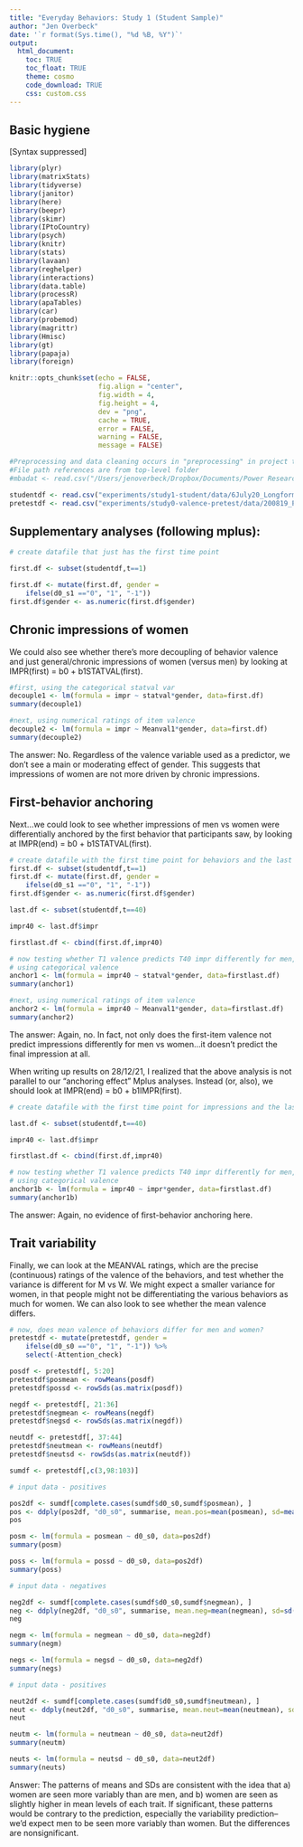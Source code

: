 ```yaml
---
title: "Everyday Behaviors: Study 1 (Student Sample)"
author: "Jen Overbeck"
date: '`r format(Sys.time(), "%d %B, %Y")`'
output: 
  html_document:
    toc: TRUE
    toc_float: TRUE
    theme: cosmo
    code_download: TRUE
    css: custom.css
---
```



## Basic hygiene

[Syntax suppressed]

```r
library(plyr)
library(matrixStats)
library(tidyverse)
library(janitor) 
library(here)
library(beepr)
library(skimr)
library(IPtoCountry)
library(psych)
library(knitr)
library(stats)
library(lavaan)
library(reghelper)
library(interactions)
library(data.table)
library(processR)
library(apaTables)
library(car)
library(probemod)
library(magrittr)
library(Hmisc)
library(gt)
library(papaja)
library(foreign)
```

```r
knitr::opts_chunk$set(echo = FALSE, 
                      fig.align = "center",
                      fig.width = 4, 
                      fig.height = 4, 
                      dev = "png",
                      cache = TRUE,
                      error = FALSE,
                      warning = FALSE, 
                      message = FALSE)

#Preprocessing and data cleaning occurs in "preprocessing" in project template.
#File path references are from top-level folder
#mbadat <- read.csv("/Users/jenoverbeck/Dropbox/Documents/Power Research/SEGway/Online experimental study 2020/SEGway_Casey/experiments/MBA/data/Class_survey_R1_R2_combined.sav", use.value.label=TRUE, to.data.frame=TRUE)

studentdf <- read.csv("experiments/study1-student/data/6July20_Longformat.csv")
pretestdf <- read.csv("experiments/study0-valence-pretest/data/200819_PT.csv")
```

## Supplementary analyses (following mplus):


```r
# create datafile that just has the first time point

first.df <- subset(studentdf,t==1)

first.df <- mutate(first.df, gender = 
    ifelse(d0_s1 =="0", "1", "-1"))
first.df$gender <- as.numeric(first.df$gender)
```

## Chronic impressions of women

We could also see whether there’s more decoupling of behavior valence and just general/chronic impressions of women (versus men) by looking at IMPR(first) = b0 + b1STATVAL(first).

```r
#first, using the categorical statval var
decouple1 <- lm(formula = impr ~ statval*gender, data=first.df)
summary(decouple1)

#next, using numerical ratings of item valence
decouple2 <- lm(formula = impr ~ Meanval1*gender, data=first.df)
summary(decouple2)
```
The answer: No. Regardless of the valence variable used as a predictor, we don't see a main or moderating effect of gender. This suggests that impressions of women are not more driven by chronic impressions.

## First-behavior anchoring

Next...we could look to see whether impressions of men vs women were differentially anchored by the first behavior that participants saw, by looking at IMPR(end) = b0 + b1STATVAL(first).

``` r
# create datafile with the first time point for behaviors and the last time point for impressions
first.df <- subset(studentdf,t==1)
first.df <- mutate(first.df, gender = 
    ifelse(d0_s1 =="0", "1", "-1"))
first.df$gender <- as.numeric(first.df$gender)

last.df <- subset(studentdf,t==40) 

impr40 <- last.df$impr

firstlast.df <- cbind(first.df,impr40) 

# now testing whether T1 valence predicts T40 impr differently for men, women
# using categorical valence
anchor1 <- lm(formula = impr40 ~ statval*gender, data=firstlast.df)
summary(anchor1)

#next, using numerical ratings of item valence
anchor2 <- lm(formula = impr40 ~ Meanval1*gender, data=firstlast.df)
summary(anchor2)
```
The answer: Again, no. In fact, not only does the first-item valence not predict impressions differently for men vs women...it doesn't predict the final impression at all.

When writing up results on 28/12/21, I realized that the above analysis is not parallel to our "anchoring effect" Mplus analyses. Instead (or, also), we should look at IMPR(end) = b0 + b1IMPR(first).

``` r
# create datafile with the first time point for impressions and the last time point for impressions

last.df <- subset(studentdf,t==40) 

impr40 <- last.df$impr

firstlast.df <- cbind(first.df,impr40) 

# now testing whether T1 valence predicts T40 impr differently for men, women
# using categorical valence
anchor1b <- lm(formula = impr40 ~ impr*gender, data=firstlast.df)
summary(anchor1b)


```
The answer: Again, no evidence of first-behavior anchoring here.


## Trait variability

Finally, we can look at the MEANVAL ratings, which are the precise (continuous) ratings of the valence of the behaviors, and test whether the variance is different for M vs W. We might expect a smaller variance for women, in that people might not be differentiating the various behaviors as much for women. We can also look to see whether the mean valence differs.
``` r


# now, does mean valence of behaviors differ for men and women?
pretestdf <- mutate(pretestdf, gender = 
    ifelse(d0_s0 =="0", "1", "-1")) %>%
    select(-Attention_check)

posdf <- pretestdf[, 5:20]
pretestdf$posmean <- rowMeans(posdf)
pretestdf$possd <- rowSds(as.matrix(posdf))

negdf <- pretestdf[, 21:36]
pretestdf$negmean <- rowMeans(negdf)
pretestdf$negsd <- rowSds(as.matrix(negdf))

neutdf <- pretestdf[, 37:44]
pretestdf$neutmean <- rowMeans(neutdf)
pretestdf$neutsd <- rowSds(as.matrix(neutdf))

sumdf <- pretestdf[,c(3,98:103)]

# input data - positives

pos2df <- sumdf[complete.cases(sumdf$d0_s0,sumdf$posmean), ]
pos <- ddply(pos2df, "d0_s0", summarise, mean.pos=mean(posmean), sd=mean(possd))
pos

posm <- lm(formula = posmean ~ d0_s0, data=pos2df)
summary(posm)

poss <- lm(formula = possd ~ d0_s0, data=pos2df)
summary(poss)

# input data - negatives

neg2df <- sumdf[complete.cases(sumdf$d0_s0,sumdf$negmean), ]
neg <- ddply(neg2df, "d0_s0", summarise, mean.neg=mean(negmean), sd=sd(negmean))
neg

negm <- lm(formula = negmean ~ d0_s0, data=neg2df)
summary(negm)

negs <- lm(formula = negsd ~ d0_s0, data=neg2df)
summary(negs)

# input data - positives

neut2df <- sumdf[complete.cases(sumdf$d0_s0,sumdf$neutmean), ]
neut <- ddply(neut2df, "d0_s0", summarise, mean.neut=mean(neutmean), sd=sd(neutmean))
neut

neutm <- lm(formula = neutmean ~ d0_s0, data=neut2df)
summary(neutm)

neuts <- lm(formula = neutsd ~ d0_s0, data=neut2df)
summary(neuts)
```
Answer: The patterns of means and SDs are consistent with the idea that a) women are seen more variably than are men, and b) women are seen as slightly higher in mean levels of each trait. If significant, these patterns would be contrary to the prediction, especially the variability prediction--we'd expect men to be seen more variably than women. But the differences are nonsignificant.
